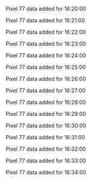 Pixel 77 data added for 16:20:00

Pixel 77 data added for 16:21:00

Pixel 77 data added for 16:22:00

Pixel 77 data added for 16:23:00

Pixel 77 data added for 16:24:00

Pixel 77 data added for 16:25:00

Pixel 77 data added for 16:26:00

Pixel 77 data added for 16:27:00

Pixel 77 data added for 16:28:00

Pixel 77 data added for 16:29:00

Pixel 77 data added for 16:30:00

Pixel 77 data added for 16:31:00

Pixel 77 data added for 16:32:00

Pixel 77 data added for 16:33:00

Pixel 77 data added for 16:34:00

